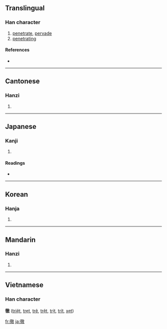 {{see|彻}}
==Translingual==

===Han character===
{{Han char|rn=60|rad=彳|as=12|sn=15|four=2824<sub>0</sub>|canj=竹人卜月大 (HOYBK)}}

# [[penetrate]], [[pervade]]
# [[penetrating]]

====References====
* {{Han ref|kx=0371.100|dkj=10245|dj=0698.060|hdz=20844.070|uh=5FB9|ud=24505|bh=B9FD|bd=47613}}

----

==Cantonese==

===Hanzi===
{{yue-hanzi|jyut=|y=chit3}}

# {{defn|Cantonese}}

----

==Japanese==

===Kanji===
{{ja-kanji|grade=c|rs=彳12}}

# {{defn|Japanese}}

====Readings====
* {{ja-readings|on=[[てつ]] (tetsu)|kun=[[とおる]] (tooru)}}

----

==Korean==

===Hanja===
{{ko-hanja|hangeul=철|eumhun=|rv=cheol|mr=ch'ŏl|y=chel}}

# {{defn|Korean}}

----

==Mandarin==

===Hanzi===
{{cmn-hanzi|sim=彻|pin=[[chè]] ([[che4]])|wg=ch'e<sup>4</sup>}}

# {{defn|Mandarin}}

----

==Vietnamese==
===Han character===
'''徹''' ([[triệt]], [[trẹt]], [[trê]], [[trệt]], [[trịt]], [[trít]], [[xẹt]])

[[fr:徹]]
[[ja:徹]]